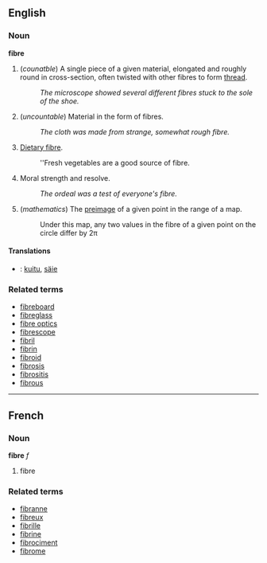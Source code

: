 ==English==
===Noun===
'''fibre'''

# (''counatble'') A single piece of a given material, elongated and roughly round in cross-section, often twisted with other fibres to form [[thread]].
#: ''The microscope showed several different fibres stuck to the sole of the shoe.''
# (''uncountable'') Material in the form of fibres.
#: ''The cloth was made from strange, somewhat rough fibre.''
# [[Dietary fibre]].
#: ''Fresh vegetables are a good source of fibre.
# Moral strength and resolve.
#: ''The ordeal was a test of everyone's fibre.''
# (''mathematics'') The [[preimage]] of a given point in the range of a map.
#: Under this map, any two values in the fibre of a given point on the circle differ by 2&pi;

==== Translations ====
*{{fi}}: [[kuitu]], [[säie]]

===Related terms===
*[[fibreboard]]
*[[fibreglass]]
*[[fibre optics]]
*[[fibrescope]]
*[[fibril]]
*[[fibrin]]
*[[fibroid]]
*[[fibrosis]]
*[[fibrositis]]
*[[fibrous]]
----

==French==
===Noun===
'''fibre''' ''f''

# fibre

===Related terms===
*[[fibranne]]
*[[fibreux]]
*[[fibrille]]
*[[fibrine]]
*[[fibrociment]]
*[[fibrome]]